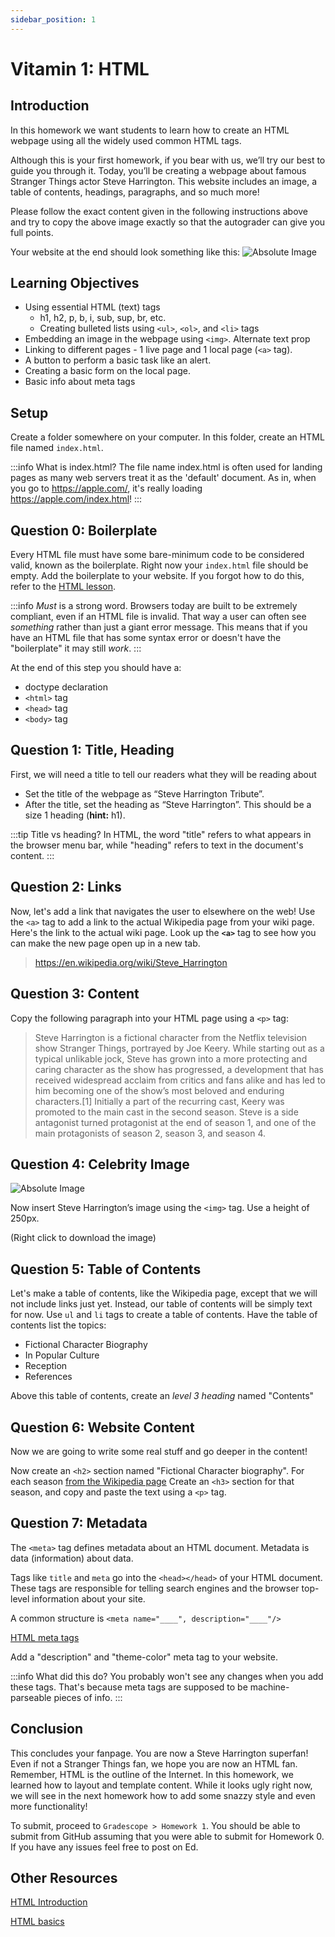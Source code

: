 ```yaml
---
sidebar_position: 1
---
```


# Vitamin 1: HTML

## Introduction

In this homework we want students to learn how to create an HTML webpage using all the widely used common HTML tags.

Although this is your first homework, if you bear with us, we’ll try our best to guide you through it. Today, you’ll be creating a webpage about famous Stranger Things actor Steve Harrington. This website includes an image, a table of contents, headings, paragraphs, and so much more!

Please follow the exact content given in the following instructions above and try to copy the above image exactly so that the autograder can give you full points.

Your website at the end should look something like this:
![Absolute Image](./AssignmentAssets/Webpage_ss.png)

## **Learning Objectives**

- Using essential HTML (text) tags
  - h1, h2, p, b, i, sub, sup, br, etc.
  - Creating bulleted lists using `<ul>`, `<ol>`, and `<li>` tags
- Embedding an image in the webpage using `<img>`. Alternate text prop
- Linking to different pages - 1 live page and 1 local page (`<a>` tag).
- A button to perform a basic task like an alert.
- Creating a basic form on the local page.
- Basic info about meta tags

## Setup

Create a folder somewhere on your computer. In this folder, create
an HTML file named `index.html`.

:::info What is index.html?
The file name index.html is often used for landing pages as many
web servers treat it as the 'default' document. As in, when you go
to https://apple.com/, it's really loading https://apple.com/index.html!
:::

## Question 0: Boilerplate

Every HTML file must have some bare-minimum code to be considered valid, known as the boilerplate. Right now your `index.html` file
should be empty. Add the boilerplate to your website. If you forgot how to do this, refer to the [HTML lesson](../../Lessons/Lesson2).

:::info
_Must_ is a strong word. Browsers today are built to be extremely compliant, even if an HTML file is invalid.
That way a user can often see _something_ rather than just a giant error message. This means that if you have an
HTML file that has some syntax error or doesn't have the "boilerplate" it may still _work_.
:::

At the end of this step you should have a:

- doctype declaration
- `<html>` tag
- `<head>` tag
- `<body>` tag

## Question 1: Title, Heading

First, we will need a title to tell our readers what they will be reading about

- Set the title of the webpage as “Steve Harrington Tribute”.
- After the title, set the heading as “Steve Harrington”. This should be a size 1 heading (**hint:** h1).

:::tip Title vs heading?
In HTML, the word "title" refers to what appears in the browser menu bar, while "heading" refers to text in the
document's content.
:::

## Question 2: Links

Now, let's add a link that navigates the user to elsewhere on the web! Use the `<a>` tag to add a link to the actual Wikipedia page from your wiki page. 
Here's the link to the actual wiki page. Look up the **`<a>`** tag to see how you can make the new page open up in a new tab.

> https://en.wikipedia.org/wiki/Steve_Harrington

## Question 3: Content

Copy the following paragraph into your HTML page using a `<p>` tag:

> Steve Harrington is a fictional character from the Netflix television show Stranger Things, portrayed by Joe Keery.
> While starting out as a typical unlikable jock, Steve has grown into a more protecting and caring character
> as the show has progressed, a development that has received widespread acclaim from critics and fans alike
> and has led to him becoming one of the show’s most beloved and enduring characters.[1]
> Initially a part of the recurring cast, Keery was promoted to the main cast in the second season.
> Steve is a side antagonist turned protagonist at the end of season 1,
> and one of the main protagonists of season 2, season 3, and season 4.

## Question 4: Celebrity Image

![Absolute Image](./AssignmentAssets/Steve_Harrington.png)

Now insert Steve Harrington’s image using the `<img>` tag. Use a height of 250px.

(Right click to download the image)

## Question 5: Table of Contents

Let's make a table of contents, like the Wikipedia page, except that we will not include links just yet. Instead, our table of contents will be simply text for now.
Use `ul` and `li` tags to create a table of contents. Have the table of contents list the topics:

- Fictional Character Biography
- In Popular Culture
- Reception
- References

Above this table of contents, create an _level 3 heading_ named "Contents"

## Question 6: Website Content

Now we are going to write some real stuff and go deeper in the content!

Now create an `<h2>` section named "Fictional Character biography". For each season [from the Wikipedia page](https://en.wikipedia.org/wiki/Steve_Harrington#Fictional_character_biography)
Create an `<h3>` section for that season, and copy and paste the text using a `<p>` tag.

## Question 7: Metadata

The `<meta>` tag defines metadata about an HTML document. Metadata is data (information) about data.

Tags like `title` and `meta` go into the `<head></head>` of your HTML document. These tags are responsible for telling search engines and the browser top-level information about your site.

A common structure is `<meta name="____", description="____"/>`

[HTML meta tags](https://web.dev/learn/html/metadata/#named-meta-tags)

Add a "description" and "theme-color" meta tag to your website.

:::info What did this do?
You probably won't see any changes when you add these tags. That's because meta tags are supposed to be machine-parseable
pieces of info.
:::

## Conclusion

This concludes your fanpage. You are now a Steve Harrington superfan! Even if not a Stranger Things fan,
we hope you are now an HTML fan. Remember, HTML is the outline of the Internet.
In this homework, we learned how to layout and template content.
While it looks ugly right now, we will see in the next homework how to add some snazzy style and even more functionality!

To submit, proceed to `Gradescope > Homework 1`. You should be able to submit from GitHub assuming that you were able
to submit for Homework 0. If you have any issues feel free to post on Ed.

## Other Resources

[HTML Introduction](https://www.w3schools.com/html/html_intro.asp)

[HTML basics](https://developer.mozilla.org/en-US/docs/Learn/Getting_started_with_the_web/HTML_basics)
